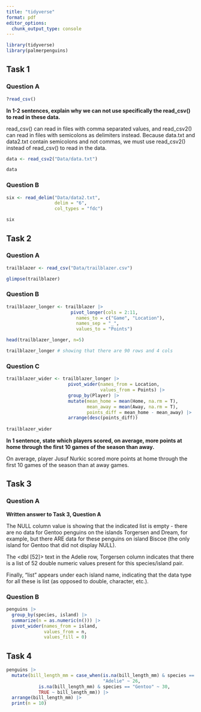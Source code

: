```yaml
---
title: "tidyverse"
format: pdf
editor_options: 
  chunk_output_type: console
---
```


```r
library(tidyverse)
library(palmerpenguins)
```

## Task 1
### Question A
```r
?read_csv()
```

**In 1-2 sentences, explain why we can not use specifically the read_csv() to read in these data.**

read_csv() can read in files with comma separated values, and read_csv2() can read in files with semicolons as delimiters instead. Because data.txt and data2.txt contain semicolons and not commas, we must use read_csv2() instead of read_csv() to read in the data.

```r
data <- read_csv2("Data/data.txt")

data
```

### Question B
```r
six <- read_delim("Data/data2.txt",
                  delim = "6",
                  col_types = "fdc")

six
```

## Task 2
### Question A
```r
trailblazer <- read_csv("Data/trailblazer.csv")

glimpse(trailblazer)
```

### Question B
```r
trailblazer_longer <- trailblazer |>
                        pivot_longer(cols = 2:11,
                          names_to = c("Game", "Location"),
                          names_sep = "_",
                          values_to = "Points")

head(trailblazer_longer, n=5)

trailblazer_longer # showing that there are 90 rows and 4 cols
```

### Question C
```r
trailblazer_wider <- trailblazer_longer |>
                       pivot_wider(names_from = Location,
                                   values_from = Points) |>
                       group_by(Player) |>
                       mutate(mean_home = mean(Home, na.rm = T),
                              mean_away = mean(Away, na.rm = T),
                              points_diff = mean_home - mean_away) |>
                       arrange(desc(points_diff))
  
trailblazer_wider
```

**In 1 sentence, state which players scored, on average, more points at home through the first 10 games of the season than away.**

On average, player Jusuf Nurkic scored more points at home through the first 10 games of the season than at away games.

## Task 3
### Question A

**Written answer to Task 3, Question A**

The NULL column value is showing that the indicated list is empty - there are no data for Gentoo penguins on the islands Torgersen and Dream, for example, but there ARE data for these penguins on island Biscoe (the only island for Gentoo that did not display NULL).

The <dbl [52]> text in the Adelie row, Torgersen column indicates that there is a list of 52 double numeric values present for this species/island pair. 

Finally, "list" appears under each island name, indicating that the data type for all these is list (as opposed to double, character, etc.).

### Question B
```r
penguins |>
  group_by(species, island) |>
  summarize(n = as.numeric(n())) |>
  pivot_wider(names_from = island,
              values_from = n,
              values_fill = 0)
```

## Task 4
```r
penguins |>
  mutate(bill_length_mm = case_when(is.na(bill_length_mm) & species == 
                                    "Adelie" ~ 26,
            is.na(bill_length_mm) & species == "Gentoo" ~ 30,
            TRUE ~ bill_length_mm)) |>
  arrange(bill_length_mm) |>
  print(n = 10)
```